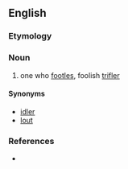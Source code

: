 ==English==

===Etymology===
{{suffix|en|footle|er}}

===Noun===
{{en-noun}}

# one who [[footle]]s, foolish [[trifler]]

====Synonyms====
* [[idler]]
* [[lout]]

===References===
* {{R:Websters}}